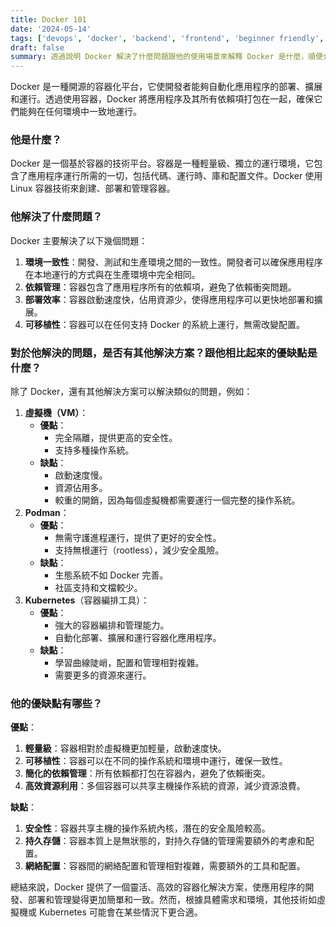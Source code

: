 ```yaml
---
title: Docker 101
date: '2024-05-14'
tags: ['devops', 'docker', 'backend', 'frontend', 'beginner friendly', 'software engineering']
draft: false
summary: 透過說明 Docker 解決了什麼問題跟他的使用場景來解釋 Docker 是什麼，順便介紹跟 Docker 相對的解決方案們
---
```


Docker 是一種開源的容器化平台，它使開發者能夠自動化應用程序的部署、擴展和運行。透過使用容器，Docker 將應用程序及其所有依賴項打包在一起，確保它們能夠在任何環境中一致地運行。

### **他是什麼？**

Docker 是一個基於容器的技術平台。容器是一種輕量級、獨立的運行環境，它包含了應用程序運行所需的一切，包括代碼、運行時、庫和配置文件。Docker 使用 Linux 容器技術來創建、部署和管理容器。

### **他解決了什麼問題？**

Docker 主要解決了以下幾個問題：

1. **環境一致性**：開發、測試和生產環境之間的一致性。開發者可以確保應用程序在本地運行的方式與在生產環境中完全相同。
2. **依賴管理**：容器包含了應用程序所有的依賴項，避免了依賴衝突問題。
3. **部署效率**：容器啟動速度快，佔用資源少，使得應用程序可以更快地部署和擴展。
4. **可移植性**：容器可以在任何支持 Docker 的系統上運行，無需改變配置。

### **對於他解決的問題，是否有其他解決方案？跟他相比起來的優缺點是什麼？**

除了 Docker，還有其他解決方案可以解決類似的問題，例如：

1. **虛擬機（VM）**：
   - **優點**：
     - 完全隔離，提供更高的安全性。
     - 支持多種操作系統。
   - **缺點**：
     - 啟動速度慢。
     - 資源佔用多。
     - 較重的開銷，因為每個虛擬機都需要運行一個完整的操作系統。
2. **Podman**：
   - **優點**：
     - 無需守護進程運行，提供了更好的安全性。
     - 支持無根運行（rootless），減少安全風險。
   - **缺點**：
     - 生態系統不如 Docker 完善。
     - 社區支持和文檔較少。
3. **Kubernetes**（容器編排工具）：
   - **優點**：
     - 強大的容器編排和管理能力。
     - 自動化部署、擴展和運行容器化應用程序。
   - **缺點**：
     - 學習曲線陡峭，配置和管理相對複雜。
     - 需要更多的資源來運行。

### **他的優缺點有哪些？**

**優點**：

1. **輕量級**：容器相對於虛擬機更加輕量，啟動速度快。
2. **可移植性**：容器可以在不同的操作系統和環境中運行，確保一致性。
3. **簡化的依賴管理**：所有依賴都打包在容器內，避免了依賴衝突。
4. **高效資源利用**：多個容器可以共享主機操作系統的資源，減少資源浪費。

**缺點**：

1. **安全性**：容器共享主機的操作系統內核，潛在的安全風險較高。
2. **持久存儲**：容器本質上是無狀態的，對持久存儲的管理需要額外的考慮和配置。
3. **網絡配置**：容器間的網絡配置和管理相對複雜，需要額外的工具和配置。

總結來說，Docker 提供了一個靈活、高效的容器化解決方案，使應用程序的開發、部署和管理變得更加簡單和一致。然而，根據具體需求和環境，其他技術如虛擬機或 Kubernetes 可能會在某些情況下更合適。
